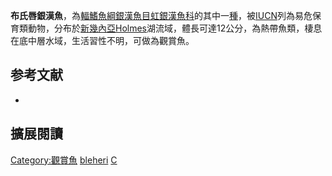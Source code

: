 {{Speciesbox
| name = 布氏唇銀漢魚
| image = 
| image_width = 250px
| status = VU
| status_system = IUCN3.1
| genus = Chilatherina
| species = bleheri
| authority = [[Allen|Allen]], 1985
| synonyms = 
}}
'''布氏唇銀漢魚'''，為[[輻鰭魚綱|輻鰭魚綱]][[銀漢魚目|銀漢魚目]][[虹銀漢魚科|虹銀漢魚科]]的其中一[[種|種]]，被[[IUCN|IUCN]]列為易危保育類動物，分布於[[新幾內亞|新幾內亞]]Holmes湖流域，體長可達12公分，為熱帶魚類，棲息在底中層水域，生活習性不明，可做為觀賞魚。
==参考文献==
*{{FishBase_species|genus=Chilatherina|species=bleheri|year=2016|month=4}}

== 擴展閱讀 ==
{{refbegin}}
{{wikispecies-inline|Chilatherina bleheri|布氏唇銀漢魚}}
{{refend}}
{{Taxonbar|from=Q532350}}

[[Category:觀賞魚|Category:觀賞魚]]
[[Category:唇銀漢魚屬|bleheri]]
[[Category:1985年描述的魚類|C]]


{{魚類小作品}}